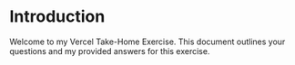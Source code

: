 # Introduction

Welcome to my Vercel Take-Home Exercise. This document outlines your questions and my provided answers for this exercise.
